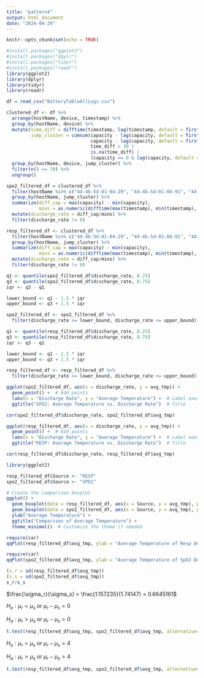 ```yaml
---
title: "pattern4"
output: html_document
date: "2024-04-29"
---
```


```r
knitr::opts_chunk$set(echo = TRUE)
```

```r
#install.packages("ggplot2")
#install.packages("dpylr")
#install.packages("tidyr")
#install.packages("readr")
library(ggplot2)
library(dplyr)
library(tidyr)
library(readr)
```

```r
df = read_csv("BatteryTableAllLogs.csv")
```

```r
clustered_df <- df %>%
  arrange(hostName, device, timestamp) %>%
  group_by(hostName, device) %>%
  mutate(time_diff = difftime(timestamp, lag(timestamp, default = first(timestamp)), units = "mins"),
         jump_cluster = cumsum(capacity - lag(capacity, default = first(capacity)) >= 10 |
                               capacity - lag(capacity, default = first(capacity)) <= -10 |
                               time_diff > 30 | 
                               is.na(time_diff) |
                               (capacity == 0 & lag(capacity, default = first(capacity)) != 0))) %>%
  group_by(hostName, device, jump_cluster) %>%
  filter(n() >= 70) %>%
  ungroup()
```

```r
spo2_filtered_df = clustered_df %>%
  filter(hostName %in% c("44-4b-5d-01-04-29", "44-4b-5d-01-04-91", "44-4b-5d-01-04-09", "44-4b-5d-01-04-89", "44-4b-5d-01-04-21", "44-4b-5d-01-04-11", "44-4b-5d-01-04-31", "44-4b-5d-01-04-39", "44-4b-5d-01-04-01", "44-4b-5d-01-04-79", "44-4b-5d-01-04-81", "44-4b-5d-01-04-01", "44-4b-5d-01-04-19"," 44-4b-5d-01-04-51"), device == "SPO2SENSOR") %>%
  group_by(hostName, jump_cluster) %>%
  summarize(diff_cap = max(capacity) - min(capacity), 
            mins = as.numeric(difftime(max(timestamp), min(timestamp), units = "mins")), avg_tmp = mean(temperature)) %>%
  mutate(discharge_rate = diff_cap/mins) %>%
  filter(discharge_rate != 0)
```

```r
resp_filtered_df <- clustered_df %>%
  filter(hostName %in% c("44-4b-5d-01-04-29", "44-4b-5d-01-04-91", "44-4b-5d-01-04-09", "44-4b-5d-01-04-51", "44-4b-5d-01-04-21", "44-4b-5d-01-04-11", "44-4b-5d-01-04-81", "44-4b-5d-01-04-31", "44-4b-5d-01-04-39", "44-4b-5d-01-04-19", "44-4b-5d-01-04-79", "44-4b-5d-01-04-01"), device == "RESPSENSOR") %>%
  group_by(hostName, jump_cluster) %>%
  summarize(diff_cap = max(capacity) - min(capacity), 
            mins = as.numeric(difftime(max(timestamp), min(timestamp), units = "mins")), avg_tmp = mean(temperature)) %>%
  mutate(discharge_rate = diff_cap/mins) %>%
  filter(discharge_rate != 0)
```


```r
q1 <- quantile(spo2_filtered_df$discharge_rate, 0.25)
q3 <- quantile(spo2_filtered_df$discharge_rate, 0.75)
iqr <- q3 - q1

lower_bound <- q1 - 1.5 * iqr
upper_bound <- q3 + 1.5 * iqr

spo2_filtered_df <- spo2_filtered_df %>%
  filter(discharge_rate >= lower_bound, discharge_rate <= upper_bound)
```

```r
q1 <- quantile(resp_filtered_df$discharge_rate, 0.25)
q3 <- quantile(resp_filtered_df$discharge_rate, 0.75)
iqr <- q3 - q1

lower_bound <- q1 - 1.5 * iqr
upper_bound <- q3 + 1.5 * iqr

resp_filtered_df <- resp_filtered_df %>%
  filter(discharge_rate >= lower_bound, discharge_rate <= upper_bound)
```

```r
ggplot(spo2_filtered_df, aes(x = discharge_rate, y = avg_tmp)) +
  geom_point() +  # Add points
  labs(x = "Discharge Rate", y = "Average Temperature") +  # Label axes
  ggtitle("SPO2: Average Temperature vs. Discharge Rate")  # Title
```

```r
cor(spo2_filtered_df$discharge_rate, spo2_filtered_df$avg_tmp)
```

```r
ggplot(resp_filtered_df, aes(x = discharge_rate, y = avg_tmp)) +
  geom_point() +  # Add points
  labs(x = "Discharge Rate", y = "Average Temperature") +  # Label axes
  ggtitle("RESP: Average Temperature vs. Discharge Rate")  # Title
```

```r
cor(resp_filtered_df$discharge_rate, resp_filtered_df$avg_tmp)
```

```r
library(ggplot2)

resp_filtered_df$Source <- "RESP"
spo2_filtered_df$Source <- "SPO2"

# Create the comparison boxplot
ggplot() +
  geom_boxplot(data = resp_filtered_df, aes(x = Source, y = avg_tmp), position = position_dodge(width = 0.75), fill = "blue", alpha = 0.5, outlier.shape = NA) +
  geom_boxplot(data = spo2_filtered_df, aes(x = Source, y = avg_tmp), position = position_dodge(width = 0.75), fill = "red", alpha = 0.5, outlier.shape = NA) +
  ylab("Average Temperature") +
  ggtitle("Comparison of Average Temperature") +
  theme_minimal()  # Customize the theme if needed

```

```r
require(car)
qqPlot(resp_filtered_df$avg_tmp, ylab = "Average Temperature of Resp Devices")
```


```r
require(car)
qqPlot(spo2_filtered_df$avg_tmp, ylab = "Average Temperature of SpO2 Devices")
```

```r
(s_r = sd(resp_filtered_df$avg_tmp))
(s_s = sd(spo2_filtered_df$avg_tmp))
s_r/s_s
```

$\frac{\sigma_r}{\sigma_s} = \frac{1.157235}{1.74147} = 0.6645161$


$H_o: \mu_r = \mu_s$ or $\mu_r - \mu_s = 0$

$H_a: \mu_r > \mu_s$ or $\mu_r - \mu_s > 0$



```r
t.test(resp_filtered_df$avg_tmp, spo2_filtered_df$avg_tmp, alternative="greater", paired=FALSE, var.equal=TRUE)
```

$H_o: \mu_r = \mu_s$ or $\mu_r - \mu_s = 4$

$H_a: \mu_r > \mu_s$ or $\mu_r - \mu_s > 4$

```r
t.test(resp_filtered_df$avg_tmp, spo2_filtered_df$avg_tmp, alternative="greater", paired=FALSE, var.equal=TRUE, mu = 4)
```
